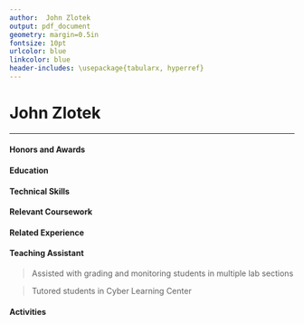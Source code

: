 ```yaml
---
author:  John Zlotek
output: pdf_document
geometry: margin=0.5in
fontsize: 10pt
urlcolor: blue
linkcolor: blue
header-includes: \usepackage{tabularx, hyperref}
---
```


# John Zlotek

\begin{center}
	\begin{tabular}{c c c}
		\href{mailto:jmz46@drexel.edu}{jmz46@drexel.edu} & 215-527-0305 & \href{https://www.github.com/jzlotek}{github.com/jzlotek}
	\end{tabular}
\end{center}

___

####  Honors and Awards

\begin{tabularx}{\textwidth}{l | l X}
	2016-present &  \textit{Dean's List} & \hfill Drexel University, Philadelphia PA\\
	2016 & \textit{Summa Cum Laude} & \hfill Central Bucks High School East, Doylestown PA\\
	2014 & \textit{Eagle Scout} & \hfill Boy Scouts of America, Troop 6, Doylestown PA\\
\end{tabularx}

#### Education

\begin{tabularx}{\textwidth}{l X}
	Drexel University & \hfill Philadelphia, PA\\
	Bachelor and Master of Science in Computer Science & \hfill Anticipated Graduation: June 2021\\
	Concentration in Computer Security, Minor in Mathemetics & \hfill GPA: 3.76
\end{tabularx}

#### Technical Skills

\begin{tabular}{l | l}
	Programming Languages & C++, Java, Python, Bash, HTML, JavaScript\\
	Operating Systems & Windows, Linux (Arch and Ubuntu)\\
	Tools & Maven, Git, SVN, MongoDB\\
	Frameworks & OpenCV, Keras, Mule ESB, Spring, Jersey\\
	Software & Visual Studio, Sourcetree, Microsoft Office, JetBrains Suite
\end{tabular}

#### Relevant Coursework

\begin{tabularx}{\textwidth}{lll}
	Computer Programming I, II & Mathmatical Foundations of Computer Science & Multivariate Calculus\\
	Advanced Programming Techniques & Computing and Informatics Design I, II, III & Linear Algebra
\end{tabularx}

#### Related Experience

\begin{tabularx}{\textwidth}{l X}
	\textbf{Penn Mutual Life Insurance} & \hfill Horsham, PA\\
	Software Engineer & \hfill September to March 2018
\end{tabularx}

\begin{list}{\quad}{}
	\item Developed REST API to integrate databases with other in-house services
	\item Worked with machine learning libraries to parse information from hand written documents
\end{list}

\begin{tabularx}{\textwidth}{l X}
	\textbf{Buckingham Pediatrics} & \hfill Buckingham, PA\\
	Technology Consultant & \hfill February 2016 to present
\end{tabularx}

\begin{list}{\quad}{}
	\item Update and manage various forms of technology in the office by installing new drivers and software
	\item Update and maintain company website with accurate information and documents
\end{list}

#### Teaching Assistant

\begin{tabularx}{\textwidth}{r | l X}
March to June 2018 & CS 172: \textit{Computer Programming II} & \hfill Drexel University, Philadelphia PA\\
  &\textit{Worked under Dr. Matthew Burlick}
\end{tabularx}

> Assisted with grading and monitoring students in multiple lab sections

> Tutored students in Cyber Learning Center

#### Activities

\begin{tabularx}{\textwidth}{l | X}
	2018 & Participant, Philly Codefest \hfill Drexel University, Philadelphia, PA\\
	2017 & Volunteer, GEAR UP \hfill West Philadelphia High School, Philadelphia, PA\\
	2016 to 2017 & Pep Band \hfill Drexel University, Philadelphia, PA
\end{tabularx}
